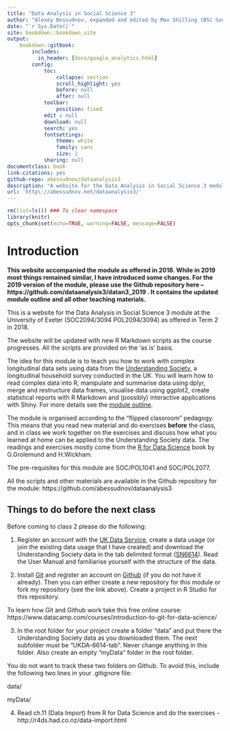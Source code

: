 ```yaml
---
title: "Data Analysis in Social Science 3"
author: "Alexey Bessudnov, expanded and edited by Max Shilling (BSc Sociology student 2018)"
date: "`r Sys.Date()`"
site: bookdown::bookdown_site
output:
    bookdown::gitbook:
        includes:
          in_header: [docs/google_analytics.html]
        config:
            toc:
                collapse: section
                scroll_highlight: yes
                before: null
                after: null
            toolbar:
                position: fixed
            edit : null
            download: null
            search: yes
            fontsettings:
                theme: white
                family: sans
                size: 2
            sharing: null
documentclass: book
link-citations: yes
github-repo: abessudnov/dataanalysis3
description: "A website for the Data Analysis in Social Science 3 module."
url: 'http\://abessudnov.net/dataanalysis3/'
---
```


```r
rm(list=ls()) ### To clear namespace
library(knitr)
opts_chunk$set(echo=TRUE, warning=FALSE, message=FALSE)
```


# Introduction

**This website accompanied the module as offered in 2018. While in 2019 most things remained similar, I have introduced some changes. For the 2019 version of the module, please use the Github repository here -- https://github.com/dataanalysis3/datan3_2019 . It contains the updated module outline and all other teaching materials.**

This is a website for the Data Analysis in Social Science 3 module at the University of Exeter (SOC2094/3094 POL2094/3094) as offered in Term 2 in 2018.

The website will be updated with new R Markdown scripts as the course progresses. All the scripts are provided on the 'as is' basis. 

The idea for this module is to teach you how to work with complex longitudinal data sets using data from the [Understanding Society](https://www.understandingsociety.ac.uk/), a longitudinal household survey conducted in the UK. You will learn how to read complex data into R, manipulate and summarise data using dplyr, merge and restructure data frames, visualise data using ggplot2, create statistical reports with R Markdown and (possibly) interactive applications with Shiny. For more details see the [module outline](http://abessudnov.net/dataanalysis3/module-outline.html).

The module is organised according to the "flipped classroom" pedagogy. This means that you read new material and do exercises **before** the class, and in class we work together on the exercises and discuss how what you learned at home can be applied to the Understanding Society data. The readings and exercises mostly come from the [R for Data Science](http://r4ds.had.co.nz/) book by G.Grolemund and H.Wickham.

The pre-requisites for this module are SOC/POL1041 and SOC/POL2077.

All the scripts and other materials are available in the Github repository for the module: https://github.com/abessudnov/dataanalysis3

## Things to do before the next class

Before coming to class 2 please do the following:

1. Register an account with the [UK Data Service](https://www.ukdataservice.ac.uk/), create a data usage (or join the existing data usage that I have created) and download the Understanding Society data in the tab delimited format ([SN6614](https://discover.ukdataservice.ac.uk/catalogue/?sn=6614)). Read the User Manual and familiarise yourself with the structure of the data.

2. Install [Git](https://git-scm.com/) and register an account on [Github](https://github.com/) (if you do not have it already). Then you can either create a new repository for this module or fork my repository (see the link above). Create a project in R Studio for this repository.

To learn how Git and Github work take this free online course: https://www.datacamp.com/courses/introduction-to-git-for-data-science/

3. In the root folder for your project create a folder "data" and put there the Understanding Society data as you downloaded them. The next subfolder must be "UKDA-6614-tab". Never change anything in this folder. Also create an empty "myData" folder in the root folder.

You do not want to track these two folders on Github. To avoid this, include the following two lines in your .gitignore file:

data/

myData/

4. Read ch.11 (Data Import) from R for Data Science and do the exercises - http://r4ds.had.co.nz/data-import.html 



